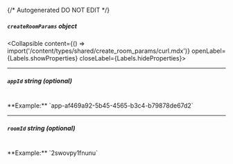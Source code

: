 {/* Autogenerated DO NOT EDIT  */}

##### `createRoomParams` _object_
<Collapsible content={() => import('/content/types/shared/create_room_params/curl.mdx')} openLabel={Labels.showProperties} closeLabel={Labels.hideProperties}>
</Collapsible>

---
##### `appId` _string (optional)_
<br/>
**Example:** `app-af469a92-5b45-4565-b3c4-b79878de67d2`

---
##### `roomId` _string (optional)_
<br/>
**Example:** `2swovpy1fnunu`


